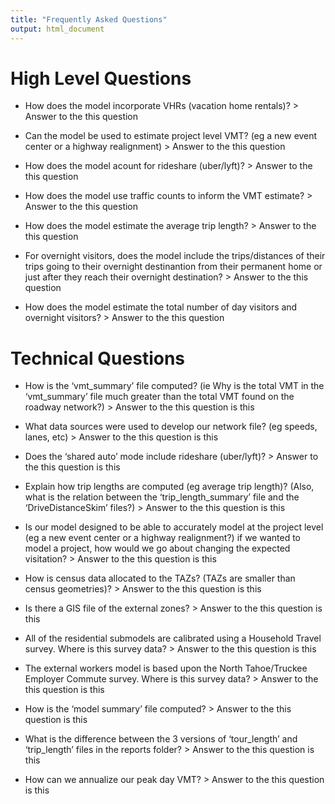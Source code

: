 ```yaml
---
title: "Frequently Asked Questions"
output: html_document
---
```


# High Level Questions
* How does the model incorporate VHRs (vacation home rentals)? 
> Answer to the this question

* Can the model be used to estimate project level VMT? (eg a new event center or a highway realignment)
> Answer to the this question

* How does the model acount for rideshare (uber/lyft)? 
> Answer to the this question

* How does the model use traffic counts to inform the VMT estimate?
> Answer to the this question

* How does the model estimate the average trip length?
> Answer to the this question

* For overnight visitors, does the model include the trips/distances of their trips going to their overnight destinantion from their permanent home or just after they reach their overnight destination?
> Answer to the this question

* How does the model estimate the total number of day visitors and overnight visitors?
> Answer to the this question

# Technical Questions

* How is the 'vmt_summary' file computed? (ie Why is the total VMT in the 'vmt_summary' file much greater than the total VMT found on the roadway network?)
> Answer to the this question is this
    
* What data sources were used to develop our network file? (eg speeds, lanes, etc)
> Answer to the this question is this
    
* Does the 'shared auto' mode include rideshare (uber/lyft)?
> Answer to the this question is this
    
* Explain how trip lengths are computed (eg average trip length)? (Also, what is the relation between the 'trip_length_summary' file and the 'DriveDistanceSkim' files?)
> Answer to the this question is this
    
* Is our model designed to be able to accurately model at the project level (eg a new event center or a highway realignment?) if we wanted to model a project, how would we go about changing the expected visitation?
 > Answer to the this question is this
    
* How is census data allocated to the TAZs? (TAZs are smaller than census geometries)?
> Answer to the this question is this
    
* Is there a GIS file of the external zones?
> Answer to the this question is this
    
* All of the residential submodels are calibrated using a Household Travel survey. Where is this survey data?
> Answer to the this question is this
    
* The external workers model is based upon the North Tahoe/Truckee Employer Commute survey. Where is this survey data?
> Answer to the this question is this
    
* How is the 'model summary' file computed?
> Answer to the this question is this
    
* What is the difference between the 3 versions of 'tour_length' and 'trip_length' files in the reports folder?
> Answer to the this question is this
    
* How can we annualize our peak day VMT?
> Answer to the this question is this
